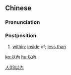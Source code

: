 {{also|以内}}
==Chinese==
{{zh-forms|s=以内}}

===Pronunciation===
{{zh-pron
|m=yǐnèi
|c=ji5 noi6
|h=pfs=yî-nui
|mn=qz:í-lǎi/tw,xm,zz:í-lāi/qz,xm,zz:í-lōe
|cat=post
}}

===Postposition===
{{zh-post}}

# [[within]]; [[inside]] of; [[less than]]

[[Category:Elementary Mandarin|人03以內]]

[[ko:以內]]
[[hu:以內]]